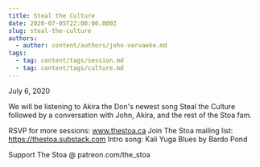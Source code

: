 ```yaml
---
title: Steal the Culture
date: 2020-07-05T22:00:00.000Z
slug: steal-the-culture
authors:
  - author: content/authors/john-vervaeke.md
tags:
  - tag: content/tags/session.md
  - tag: content/tags/culture.md
---
```


July 6, 2020

We will be listening to Akira the Don's newest song Steal the Culture followed by a conversation with John, Akira, and the rest of the Stoa fam.

RSVP for more sessions: www.thestoa.ca
Join The Stoa mailing list: https://thestoa.substack.com
Intro song: Kali Yuga Blues by Bardo Pond

Support The Stoa @ patreon.com/the_stoa
